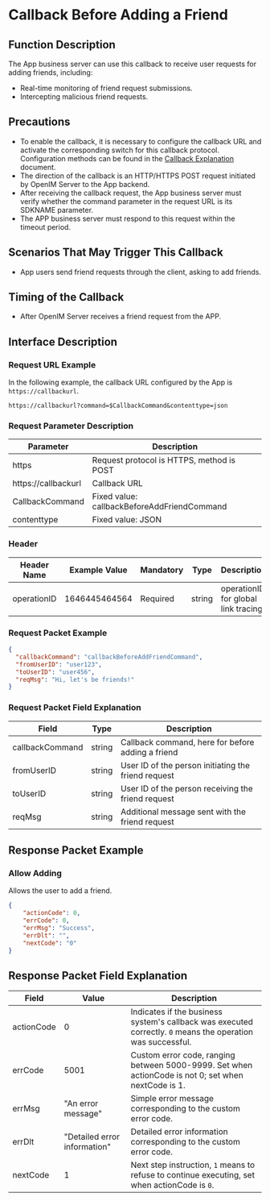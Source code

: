# Callback Before Adding a Friend

## Function Description
The App business server can use this callback to receive user requests for adding friends, including:
- Real-time monitoring of friend request submissions.
- Intercepting malicious friend requests.

## Precautions
- To enable the callback, it is necessary to configure the callback URL and activate the corresponding switch for this callback protocol. Configuration methods can be found in the [Callback Explanation](../introduction) document.
- The direction of the callback is an HTTP/HTTPS POST request initiated by OpenIM Server to the App backend.
- After receiving the callback request, the App business server must verify whether the command parameter in the request URL is its SDKNAME parameter.
- The APP business server must respond to this request within the timeout period.

## Scenarios That May Trigger This Callback
- App users send friend requests through the client, asking to add friends.

## Timing of the Callback
- After OpenIM Server receives a friend request from the APP.

## Interface Description

### Request URL Example
In the following example, the callback URL configured by the App is `https://callbackurl`.
```plaintext
https://callbackurl?command=$CallbackCommand&contenttype=json
```

### Request Parameter Description

| Parameter            | Description                                          |
|----------------------|------------------------------------------------------|
| https               | Request protocol is HTTPS, method is POST            |
| https://callbackurl | Callback URL                                         |
| CallbackCommand     | Fixed value: callbackBeforeAddFriendCommand          |
| contenttype         | Fixed value: JSON                                    |

### Header
| Header Name | Example Value | Mandatory | Type   | Description                         |
|-------------|---------------|-----------|--------|-------------------------------------|
| operationID | 1646445464564 | Required  | string | operationID for global link tracing |

### Request Packet Example
```json
{
  "callbackCommand": "callbackBeforeAddFriendCommand",
  "fromUserID": "user123",
  "toUserID": "user456",
  "reqMsg": "Hi, let's be friends!"
}
```

### Request Packet Field Explanation

| Field           | Type    | Description                                 |
|-----------------|---------|---------------------------------------------|
| callbackCommand | string  | Callback command, here for before adding a friend |
| fromUserID      | string  | User ID of the person initiating the friend request |
| toUserID        | string  | User ID of the person receiving the friend request |
| reqMsg          | string  | Additional message sent with the friend request |

## Response Packet Example

### Allow Adding
Allows the user to add a friend.

```json
{
    "actionCode": 0,
    "errCode": 0,
    "errMsg": "Success",
    "errDlt": "",
    "nextCode": "0"
}
```

## Response Packet Field Explanation

| Field      | Value  | Description                                              |
|------------|--------|----------------------------------------------------------|
| actionCode | 0      | Indicates if the business system's callback was executed correctly. `0` means the operation was successful. |
| errCode    | 5001   | Custom error code, ranging between 5000-9999. Set when actionCode is not 0; set when nextCode is 1. |
| errMsg     | "An error message" | Simple error message corresponding to the custom error code. |
| errDlt     | "Detailed error information" | Detailed error information corresponding to the custom error code. |
| nextCode   | 1      | Next step instruction, `1` means to refuse to continue executing, set when actionCode is `0`. |